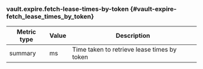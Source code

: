 ### vault.expire.fetch-lease-times-by-token {#vault-expire-fetch_lease_times_by_token}

Metric type | Value | Description
----------- | ----- | -----------
summary     | ms    | Time taken to retrieve lease times by token
